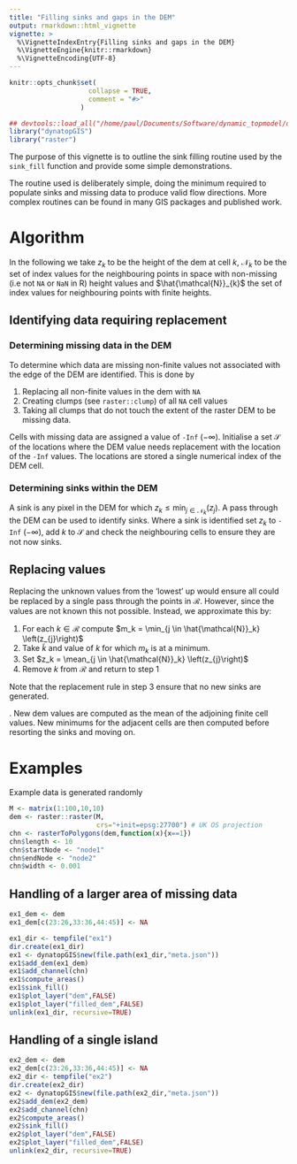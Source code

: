 ```yaml
---
title: "Filling sinks and gaps in the DEM"
output: rmarkdown::html_vignette
vignette: >
  %\VignetteIndexEntry{Filling sinks and gaps in the DEM}
  %\VignetteEngine{knitr::rmarkdown}
  %\VignetteEncoding{UTF-8}
---
```


```r
knitr::opts_chunk$set(
                    collapse = TRUE,
                    comment = "#>"
                  )
```

```r
## devtools::load_all("/home/paul/Documents/Software/dynamic_topmodel/dynatopGIS")
library("dynatopGIS")
library("raster")
```
The purpose of this vignette is to outline the sink filling routine used by
the `sink_fill` function and provide some simple demonstrations.

The routine used is deliberately simple, doing the minimum required to populate
sinks and missing data to produce valid flow directions. More complex routines
can be found in many GIS packages and published work.

# Algorithm
In the following we take $z_{k}$ to be the height of the dem at cell $k$, $\mathcal{N}_{k}$ to be the set of index values for the neighbouring
points in space with non-missing
(i.e not `NA` or `NaN` in R)
height values and $\hat{\mathcal{N}}_{k}$ the set of index values for
neighbouring points with finite heights.

## Identifying data requiring replacement

### Determining missing data in the DEM

To determine which data are missing non-finite values not associated with the
edge of the DEM are identified. This is done by

1. Replacing all non-finite values in the dem with `NA`
2. Creating clumps (see `raster::clump`) of all `NA` cell values
3. Taking all clumps that do not touch the extent of the raster DEM to be
   missing data.

Cells with missing data are assigned a value of `-Inf` ($-\infty$). Initialise
a set $\mathcal{S}$ of the locations where the DEM value needs replacement with
the location of the `-Inf` values. The locations are stored a single numerical
index of the DEM cell.

### Determining sinks within the DEM

A sink is any pixel in the DEM for which $z_{k} \leq \min_{j \in
\mathcal{N}_k} \left(z_{j}\right)$. A pass through the DEM can be used to
identify sinks. Where a sink is identified set $z_{k}$ to `-Inf` ($-\infty$), add $k$ to $\mathcal{S}$ and check the neighbouring cells to ensure they are not now sinks.

## Replacing values

Replacing the unknown values from the 'lowest' up would ensure all could be
replaced by a single pass through the points in $\mathcal{R}$. However, since
the values are not known this not possible. Instead, we approximate this by:

1. For each $k \in \mathcal{R}$ compute $m_k = \min_{j \in
\hat{\mathcal{N}}_k} \left(z_{j}\right)$
2. Take $\tilde{k}$ and value of $k$ for which $m_k$ is at a minimum.
3. Set $z_k = \mean_{j \in \hat{\mathcal{N}}_k} \left(z_{j}\right)$
4. Remove $k$ from $\mathcal{R}$ and return to step 1

Note that the replacement rule in step 3 ensure that no new sinks are
generated.

. New dem values are computed as the mean of the adjoining finite cell values. New minimums for the adjacent cells are then computed before resorting the sinks and moving on.

# Examples

Example data is generated randomly

```r
M <- matrix(1:100,10,10)
dem <- raster::raster(M,
                      crs="+init=epsg:27700") # UK OS projection
chn <- rasterToPolygons(dem,function(x){x==1})
chn$length <- 10
chn$startNode <- "node1"
chn$endNode <- "node2"
chn$width <- 0.001
```

## Handling of a larger area of missing data

```r
ex1_dem <- dem
ex1_dem[c(23:26,33:36,44:45)] <- NA

ex1_dir <- tempfile("ex1")
dir.create(ex1_dir)
ex1 <- dynatopGIS$new(file.path(ex1_dir,"meta.json"))
ex1$add_dem(ex1_dem)
ex1$add_channel(chn)
ex1$compute_areas()
ex1$sink_fill()
ex1$plot_layer("dem",FALSE)
ex1$plot_layer("filled_dem",FALSE)
unlink(ex1_dir, recursive=TRUE)
```

## Handling of a single island

```r
ex2_dem <- dem
ex2_dem[c(23:26,33:36,44:45)] <- NA
ex2_dir <- tempfile("ex2")
dir.create(ex2_dir)
ex2 <- dynatopGIS$new(file.path(ex2_dir,"meta.json"))
ex2$add_dem(ex2_dem)
ex2$add_channel(chn)
ex2$compute_areas()
ex2$sink_fill()
ex2$plot_layer("dem",FALSE)
ex2$plot_layer("filled_dem",FALSE)
unlink(ex2_dir, recursive=TRUE)
```
